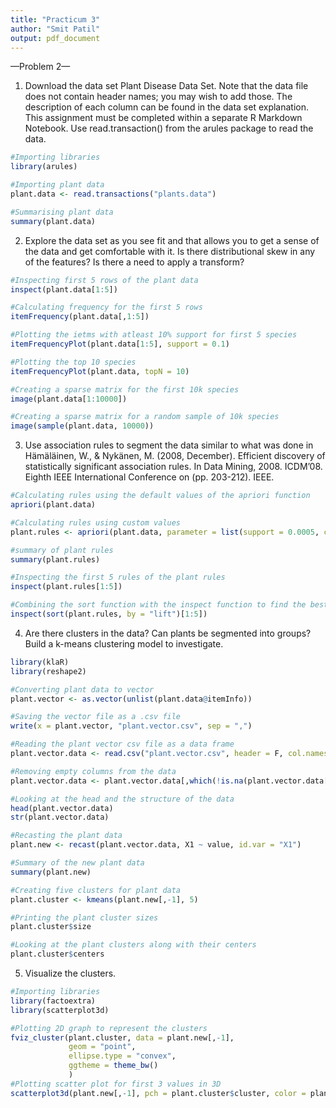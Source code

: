 ```yaml
---
title: "Practicum 3"
author: "Smit Patil"
output: pdf_document
---
```


---Problem 2---

1. Download the data set Plant Disease Data Set. Note that the data file does not contain header names; you may wish to add those. The description of each column can be found in the data set explanation. This assignment must be completed within a separate R Markdown Notebook. Use read.transaction() from the arules package to read the data.

```r
#Importing libraries
library(arules)

#Importing plant data
plant.data <- read.transactions("plants.data")

#Summarising plant data
summary(plant.data)
```

2. Explore the data set as you see fit and that allows you to get a sense of the data and get comfortable with it. Is there distributional skew in any of the features? Is there a need to apply a transform?

```r
#Inspecting first 5 rows of the plant data
inspect(plant.data[1:5])

#Calculating frequency for the first 5 rows
itemFrequency(plant.data[,1:5])

#Plotting the ietms with atleast 10% support for first 5 species
itemFrequencyPlot(plant.data[1:5], support = 0.1)

#Plotting the top 10 species
itemFrequencyPlot(plant.data, topN = 10)

#Creating a sparse matrix for the first 10k species
image(plant.data[1:10000])

#Creating a sparse matrix for a random sample of 10k species
image(sample(plant.data, 10000))
```

3. Use association rules to segment the data similar to what was done in Hämäläinen, W., & Nykänen, M. (2008, December). Efficient discovery of statistically significant association rules. In Data Mining, 2008. ICDM'08. Eighth IEEE International Conference on (pp. 203-212). IEEE.

```r
#Calculating rules using the default values of the apriori function
apriori(plant.data)

#Calculating rules using custom values
plant.rules <- apriori(plant.data, parameter = list(support = 0.0005, confidence = 0.9))

#summary of plant rules
summary(plant.rules)

#Inspecting the first 5 rules of the plant rules
inspect(plant.rules[1:5])

#Combining the sort function with the inspect function to find the best five rules according to the lift statistic
inspect(sort(plant.rules, by = "lift")[1:5])
```

4. Are there clusters in the data? Can plants be segmented into groups? Build a k-means clustering model to investigate. 

```r
library(klaR)
library(reshape2)

#Converting plant data to vector
plant.vector <- as.vector(unlist(plant.data@itemInfo))

#Saving the vector file as a .csv file
write(x = plant.vector, "plant.vector.csv", sep = ",")

#Reading the plant vector csv file as a data frame
plant.vector.data <- read.csv("plant.vector.csv", header = F, col.names = 1:100)

#Removing empty columns from the data
plant.vector.data <- plant.vector.data[,which(!is.na(plant.vector.data[1,]))]

#Looking at the head and the structure of the data
head(plant.vector.data)
str(plant.vector.data)

#Recasting the plant data
plant.new <- recast(plant.vector.data, X1 ~ value, id.var = "X1")

#Summary of the new plant data
summary(plant.new)

#Creating five clusters for plant data
plant.cluster <- kmeans(plant.new[,-1], 5)

#Printing the plant cluster sizes
plant.cluster$size

#Looking at the plant clusters along with their centers
plant.cluster$centers
```

5. Visualize the clusters.

```r
#Importing libraries
library(factoextra)
library(scatterplot3d)

#Plotting 2D graph to represent the clusters
fviz_cluster(plant.cluster, data = plant.new[,-1],
             geom = "point",
             ellipse.type = "convex", 
             ggtheme = theme_bw()
             )
#Plotting scatter plot for first 3 values in 3D
scatterplot3d(plant.new[,-1], pch = plant.cluster$cluster, color = plant.cluster$cluster)
```
